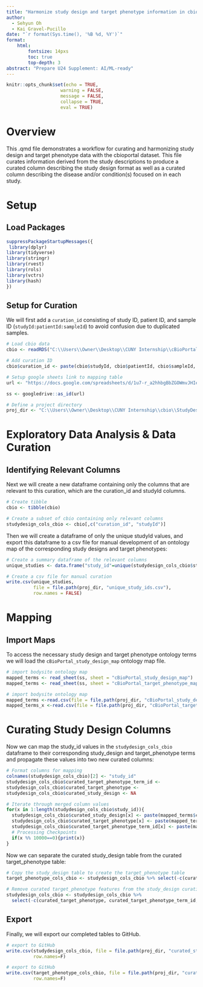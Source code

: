 ---
title: "Harmonize study design and target phenotype information in cbio data"
author:
  - Sehyun Oh
  - Kai Gravel-Pucillo
date: "`r format(Sys.time(), '%B %d, %Y')`"
format:
    html:
        fontsize: 14pxs
        toc: true
        top-depth: 3
abstract: "Prepare U24 Supplement: AI/ML-ready"
---

```{r setup, include=FALSE}
knitr::opts_chunk$set(echo = TRUE, 
                    warning = FALSE,
                    message = FALSE,
                    collapse = TRUE,
                    eval = TRUE)
```


# Overview

This .qmd file demonstrates a workflow for curating and harmonizing 
study design and target phenotype data with the cbioportal dataset.
This file curates information derived from the study descriptions to produce a 
curated column describing the study design format as well as a curated column
describing the disease and/or condition(s) focused on in each study.


# Setup

## Load Packages

```{r load}
suppressPackageStartupMessages({
 library(dplyr)
library(tidyverse)
library(stringr)
library(rvest)
library(rols)
library(vctrs)
library(hash)
})
```


## Setup for Curation

We will first add a `curation_id` consisting of study ID, patient ID, and sample ID (`studyId:patientId:sampleId`) to avoid confusion due to duplicated samples.
```{r curation_setup}
# Load cbio data
cbio <- readRDS("C:\\Users\\Owner\\Desktop\\CUNY Internship\\cBioPortal_all_clinicalData_combined_2023-05-18.rds")

# Add curation ID
cbio$curation_id <- paste(cbio$studyId, cbio$patientId, cbio$sampleId, sep = ":")

# Setup google sheets link to mapping table
url <- "https://docs.google.com/spreadsheets/d/1u7-r_a2hhbgBbZGOWmvJHIeRetol8lBKdOVNCGP83pA/edit#gid=0"

ss <- googledrive::as_id(url)

# Define a project directory
proj_dir <- "C:\\Users\\Owner\\Desktop\\CUNY Internship\\cbio\\StudyDesign\\"
```


# Exploratory Data Analysis & Data Curation

## Identifying Relevant Columns

Next we will create a new dataframe containing only the columns that are relevant
to this curation, which are the curation_id and studyId columns. 
```{r}
# Create tibble
cbio <- tibble(cbio)

# Create a subset of cbio containing only relevant columns
studydesign_cols_cbio <- cbio[,c("curation_id", "studyId")]
```

Then we will create a dataframe of only the unique studyId values, and export 
this dataframe to a csv file for manual development of an ontology map of the 
corresponding study designs and target phenotypes:
```{r}
# Create a summary dataframe of the relevant columns
unique_studies <- data.frame("study_id"=unique(studydesign_cols_cbio$studyId))

# Create a csv file for manual curation
write.csv(unique_studies, 
          file = file.path(proj_dir, "unique_study_ids.csv"),
          row.names = FALSE)
```


# Mapping

## Import Maps

To access the necessary study design and target phenotype ontology terms we will 
load the `cBioPortal_study_design_map` ontology map file.
```{r import_maps, eval=FALSE}
# import bodysite ontology map
mapped_terms <- read_sheet(ss, sheet = "cBioPortal_study_design_map")
mapped_terms <- read_sheet(ss, sheet = "cBioPortal_target_phenotype_map")

# import bodysite ontology map
mapped_terms <-read.csv(file = file.path(proj_dir, "cBioPortal_study_design_map.csv"), header=T)
mapped_terms_x <-read.csv(file = file.path(proj_dir, "cBioPortal_target_phenotype_map.csv"), header=T)
```


# Curating Study Design Columns

Now we can map the study_id values in the `studydesign_cols_cbio` dataframe to 
their corresponding study_design and target_phenotype terms and propagate these 
values into two new curated columns: 
```{r}
# Format columns for mapping
colnames(studydesign_cols_cbio)[2] <- "study_id"
studydesign_cols_cbio$curated_target_phenotype_term_id <-
studydesign_cols_cbio$curated_target_phenotype <-
studydesign_cols_cbio$curated_study_design <- NA

# Iterate through merged column values
for(x in 1:length(studydesign_cols_cbio$study_id)){
  studydesign_cols_cbio$curated_study_design[x] <- paste(mapped_terms$curated_ontology[which(studydesign_cols_cbio$study_id[x]==mapped_terms$study_id)])
  studydesign_cols_cbio$curated_target_phenotype[x] <- paste(mapped_terms_x$curated_ontology[which(studydesign_cols_cbio$study_id[x]==mapped_terms_x$study_id)])
  studydesign_cols_cbio$curated_target_phenotype_term_id[x] <- paste(mapped_terms_x$curated_ontology_term_id[which(studydesign_cols_cbio$study_id[x]==mapped_terms_x$study_id)])
  # Processing Checkpoints
  if(x %% 10000==0){print(x)}
}
```

Now we can separate the curated study_design table from the curated target_phenotype
table:
```{r}
# Copy the study_design table to create the target_phenotype table
target_phenotype_cols_cbio <- studydesign_cols_cbio %>% select(-c(curated_study_design, study_id))

# Remove curated target_phenotype features from the study_design curation 
studydesign_cols_cbio <- studydesign_cols_cbio %>% 
  select(-c(curated_target_phenotype, curated_target_phenotype_term_id, study_id))
```


## Export

Finally, we will export our completed tables to GitHub.
```{r export_curated_table, eval=FALSE}
# export to GitHub
write.csv(studydesign_cols_cbio, file = file.path(proj_dir, "curated_study_design.csv"), 
          row.names=F)

# export to GitHub
write.csv(target_phenotype_cols_cbio, file = file.path(proj_dir, "curated_target_phenotype.csv"), 
          row.names=F)
```